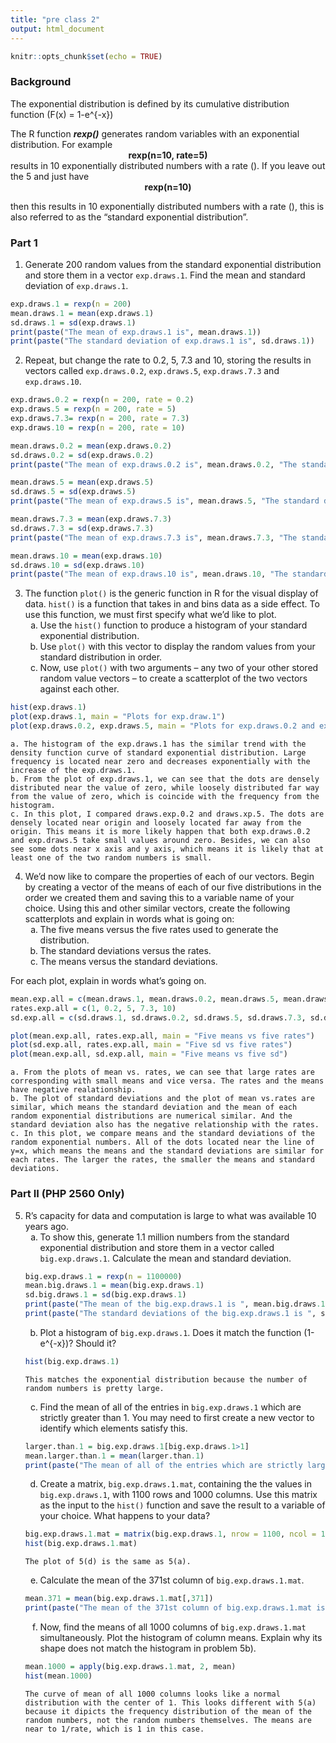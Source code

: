 ---
title: "pre class 2"
output: html_document
---

```{r setup, include=FALSE}
knitr::opts_chunk$set(echo = TRUE)
```

### Background

The exponential distribution is defined by its cumulative distribution function
\(F(x) = 1-e^{-\lambda x}\)

The R function ***rexp()*** generates random variables with an exponential distribution. For example 
<center><strong>rexp(n=10, rate=5)</strong> </center>

results in 10 exponentially distributed numbers with a rate \(\lambda=5\). If you leave out the 5 and just have
<center><strong>rexp(n=10) </strong></center>
then this results in 10 exponentially distributed numbers with a rate \(\lambda=1\), this is also referred to as the "standard exponential distribution". 

### Part 1

1. Generate 200 random values from the standard exponential distribution and store them in a vector `exp.draws.1`.  Find the mean and standard deviation of `exp.draws.1`.

```{r q1}
exp.draws.1 = rexp(n = 200) 
mean.draws.1 = mean(exp.draws.1)
sd.draws.1 = sd(exp.draws.1)
print(paste("The mean of exp.draws.1 is", mean.draws.1))
print(paste("The standard deviation of exp.draws.1 is", sd.draws.1))
```

2. Repeat, but change the rate to 0.2, 5, 7.3 and 10, storing the results in vectors called  `exp.draws.0.2`,  `exp.draws.5`,  `exp.draws.7.3` and  `exp.draws.10`. 

```{r q2}
exp.draws.0.2 = rexp(n = 200, rate = 0.2)
exp.draws.5 = rexp(n = 200, rate = 5)
exp.draws.7.3= rexp(n = 200, rate = 7.3)
exp.draws.10 = rexp(n = 200, rate = 10)

mean.draws.0.2 = mean(exp.draws.0.2)
sd.draws.0.2 = sd(exp.draws.0.2)
print(paste("The mean of exp.draws.0.2 is", mean.draws.0.2, "The standard deviation of exp.draws.0.2 is", sd.draws.0.2))

mean.draws.5 = mean(exp.draws.5)
sd.draws.5 = sd(exp.draws.5)
print(paste("The mean of exp.draws.5 is", mean.draws.5, "The standard deviation of exp.draws.5 is", sd.draws.5))

mean.draws.7.3 = mean(exp.draws.7.3)
sd.draws.7.3 = sd(exp.draws.7.3)
print(paste("The mean of exp.draws.7.3 is", mean.draws.7.3, "The standard deviation of exp.draws.7.3 is", sd.draws.7.3))

mean.draws.10 = mean(exp.draws.10)
sd.draws.10 = sd(exp.draws.10)
print(paste("The mean of exp.draws.10 is", mean.draws.10, "The standard deviation of exp.draws.10 is", sd.draws.10))
```

3. The function `plot()` is the generic function in R for the visual display of data. `hist()` is a function that takes in and bins data as a side effect. To use this function, we must first specify what we'd like to plot.
    a. Use the `hist()` function to produce a histogram of your standard exponential distribution. 
    b. Use `plot()` with this vector to display the random values from your standard distribution in order.
    c. Now, use `plot()` with two arguments -- any two of your other stored random value vectors -- to create a scatterplot of the two vectors against each other.

```{r q3}
hist(exp.draws.1)
plot(exp.draws.1, main = "Plots for exp.draw.1")
plot(exp.draws.0.2, exp.draws.5, main = "Plots for exp.draws.0.2 and exp.draws.5")
```
```{Explanations of the plots in question 3}
a. The histogram of the exp.draws.1 has the similar trend with the density function curve of standard exponential distribution. Large frequency is located near zero and decreases exponentially with the increase of the exp.draws.1.
b. From the plot of exp.draws.1, we can see that the dots are densely distributed near the value of zero, while loosely distributed far way from the value of zero, which is coincide with the frequency from the histogram.
c. In this plot, I compared draws.exp.0.2 and draws.xp.5. The dots are densely located near origin and loosely located far away from the origin. This means it is more likely happen that both exp.draws.0.2 and exp.draws.5 take small values around zero. Besides, we can also see some dots near x axis and y axis, which means it is likely that at least one of the two random numbers is small.
``` 


4. We'd now like to compare the properties of each of our vectors. Begin by creating a vector of the means of each of our five distributions in the order we created them and saving this to a variable name of your choice. Using this and other similar vectors, create the following scatterplots and explain in words what is going on:
    a. The five means versus the five rates used to generate the distribution.
    b. The standard deviations versus the rates.
    c. The means versus the standard deviations.

For each plot, explain in words what's going on.

```{r q4}
mean.exp.all = c(mean.draws.1, mean.draws.0.2, mean.draws.5, mean.draws.7.3, mean.draws.10)
rates.exp.all = c(1, 0.2, 5, 7.3, 10)
sd.exp.all = c(sd.draws.1, sd.draws.0.2, sd.draws.5, sd.draws.7.3, sd.draws.10)

plot(mean.exp.all, rates.exp.all, main = "Five means vs five rates")
plot(sd.exp.all, rates.exp.all, main = "Five sd vs five rates")
plot(mean.exp.all, sd.exp.all, main = "Five means vs five sd")
```
```{Explanations of Plots in question 4}
a. From the plots of mean vs. rates, we can see that large rates are corresponding with small means and vice versa. The rates and the means have negative realationship.
b. The plot of standard deviations and the plot of mean vs.rates are similar, which means the standard deviation and the mean of each random exponential distributions are numerical similar. And the standard deviation also has the negative relationship with the rates.
c. In this plot, we compare means and the standard deviations of the random exponential numbers. All of the dots located near the line of y=x, which means the means and the standard deviations are similar for each rates. The larger the rates, the smaller the means and standard deviations.

```

### Part II (PHP 2560 Only)


5. R's capacity for data and computation is large to what was available 10 years ago. 
    a. To show this, generate 1.1 million numbers from the standard exponential distribution and store them in a vector called `big.exp.draws.1`. Calculate the mean and standard deviation.
```{r q5 part_a}
big.exp.draws.1 = rexp(n = 1100000)
mean.big.draws.1 = mean(big.exp.draws.1)
sd.big.draws.1 = sd(big.exp.draws.1)
print(paste("The mean of the big.exp.draws.1 is ", mean.big.draws.1))
print(paste("The standard deviations of the big.exp.draws.1 is ", sd.big.draws.1))
```
    
    b. Plot a histogram of `big.exp.draws.1`.  Does it match the function \(1-e^{-x}\)?  Should it? 
```{r q5 part_b}
hist(big.exp.draws.1)
```
```{q5 part_b}
This matches the exponential distribution because the number of random numbers is pretty large.
```

    c. Find the mean of all of the entries in `big.exp.draws.1` which are strictly greater than 1. You may need to first create a new vector to identify which elements satisfy this.
```{r q5 part_c}
larger.than.1 = big.exp.draws.1[big.exp.draws.1>1]
mean.larger.than.1 = mean(larger.than.1)
print(paste("The mean of all of the entries which are strictly larger than 1 is ", mean.larger.than.1))
```
    
    d. Create a matrix, `big.exp.draws.1.mat`, containing the the values in 
`big.exp.draws.1`, with 1100 rows and 1000 columns. Use this matrix as the input to the `hist()` function and save the result to a variable of your choice. What happens to your data?
```{r q5 part_d}
big.exp.draws.1.mat = matrix(big.exp.draws.1, nrow = 1100, ncol = 1000)
hist(big.exp.draws.1.mat)
```
```{}
The plot of 5(d) is the same as 5(a).
```

    e. Calculate the mean of the 371st column of `big.exp.draws.1.mat`.
```{r q5 part_e}
mean.371 = mean(big.exp.draws.1.mat[,371])
print(paste("The mean of the 371st column of big.exp.draws.1.mat is ", mean.371))
```

    f. Now, find the means of all 1000 columns of `big.exp.draws.1.mat` simultaneously. Plot the histogram of column means.  Explain why its shape does not match the histogram in problem 5b).
```{r q5 part_f}
mean.1000 = apply(big.exp.draws.1.mat, 2, mean)
hist(mean.1000)
```
```{q5 part_f}
The curve of mean of all 1000 columns looks like a normal distribution with the center of 1. This looks different with 5(a) because it dipicts the frequency distribution of the mean of the random numbers, not the random numbers themselves. The means are near to 1/rate, which is 1 in this case. 
```

    
    